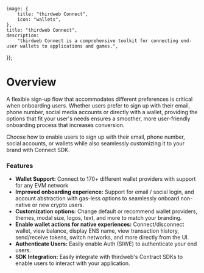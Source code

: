 
	image: {
		title: "thirdweb Connect",
		icon: "wallets",
	},
	title: "thirdweb Connect",
	description:
		"thirdweb Connect is a comprehensive toolkit for connecting end-user wallets to applications and games.",
});

# Overview

A flexible sign-up flow that accommodates different preferences is critical when onboarding users. Whether users prefer to sign up with their email, phone number, social media accounts or directly with a wallet, providing the options that fit your user's needs ensures a smoother, more user-friendly onboarding process that increases conversion. 

Choose how to enable users to sign up with their email, phone number, social accounts, or wallets while also seamlessly customizing it to your brand with Connect SDK.

<DocImage src={connectModal} />

### Features

- **Wallet Support:** Connect to 170+ different wallet providers with support for any EVM network
- **Improved onboarding experience:** Support for email / social login, and account abstraction with gas-less options to seamlessly onboard non-native or new crypto users.
- **Customization options:** Change default or recommend wallet providers, themes, modal size, logos, text, and more to match your branding.
- **Enable wallet actions for native experiences:** Connect/disconnect wallet, view balance, display ENS name, view transaction history, send/receive tokens, switch networks, and more directly from the UI.
- **Authenticate Users:** Easily enable Auth (SIWE) to authenticate your end users.
- **SDK Integration:** Easily integrate with thirdweb's Contract SDKs to enable users to interact with your application.

<DocImage src={customModal} />

